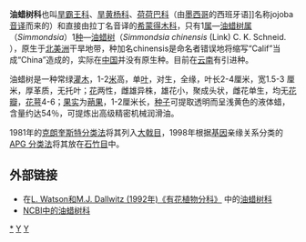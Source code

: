 {{Automatic taxobox
| taxon = Simmondsiaceae
| authority = [[Tiegh.|Tiegh.]] (1899)
| image = Simmondsia chinensis form.jpg
| image_caption = [[油蜡树|油蜡树]]
| subdivision_ranks = [[属|属]]
| subdivision = 参见正文
}}{{commons category|Simmondsiaceae}}
'''油蜡树科'''也叫[[旱霸王科|旱霸王科]]、[[旱黄杨科|旱黄杨科]]、[[荷荷巴科|荷荷巴科]]（由[[墨西哥|墨西哥]]的西班牙语]]名称jojoba[[音译|音译]]而来的）和直接由拉丁名音译的[[希蒙得木科|希蒙得木科]]，只有1[[属|属]]—[[油蜡树属|油蜡树属]]（''Simmondsia''）1[[种|种]]—[[油蜡树|油蜡树]]（''Simmondsia chinensis'' (Link) C. K. Schneid. ），原生于[[北美洲|北美洲]]干旱地带，种加名chinensis是命名者错误地将缩写“Calif”当成“China”造成的，实际在[[中国|中国]]并没有原生种。目前在[[云南|云南]]有引进种。

油蜡树是一种常绿[[灌木|灌木]]，1-2[[米_(單位)|米]]高，单[[叶|叶]]，对生，全缘，叶长2-4厘米，宽1.5-3 厘米，厚革质，无托叶；[[花|花]]两性，雌雄异株，雄花小，聚成头状，雌花单生，均无[[花瓣|花瓣]]，[[花萼|花萼]]4-6；[[果实|果实]]为[[蒴果|蒴果]]，1-2厘米长，[[种子|种子]]可提取透明而呈浅黄色的液体蜡，含量约达54％，可提炼出高级精密机械润滑油。

1981年的[[克朗奎斯特分类法|克朗奎斯特分类法]]将其列入[[大戟目|大戟目]]，1998年根据[[基因|基因]]亲缘关系分类的[[APG_分类法|APG 分类法]]将其放在[[石竹目|石竹目]]中。

== 外部链接 ==
* 在[http://delta-intkey.com/angio/ L. Watson和M.J. Dallwitz (1992年)《有花植物分科》] {{Wayback|url=http://delta-intkey.com/angio/ |date=20070103200438 }}中的[http://delta-intkey.com/angio/www/simmonds.htm 油蜡树科] {{Wayback|url=http://delta-intkey.com/angio/www/simmonds.htm |date=20160411000521 }} 
* [http://www.ncbi.nlm.nih.gov/Taxonomy/Browser/wwwtax.cgi?mode=Tree&id=3997&lvl=3&p=mapview&p=has_linkout&p=blast_url&p=genome_blast&lin=f&keep=1&srchmode=1&unlock NCBI中的油蜡树科]
{{Taxonbar|from=Q1191733}}

[[Category:油蜡树科|*]]
[[Category:植物科名|Y]]
[[Category:1899年描述的分类群|Y]]